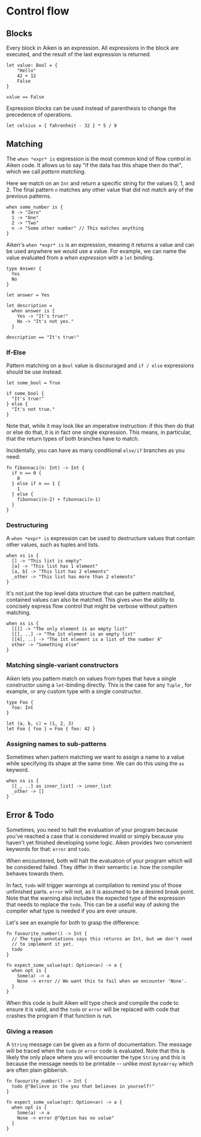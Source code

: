 # Control flow

## Blocks

Every block in Aiken is an expression. All expressions in the block are
executed, and the result of the last expression is returned.

```aiken
let value: Bool = {
    "Hello"
    42 + 12
    False
}

value == False
```

Expression blocks can be used instead of parenthesis to change the precedence of operations.

```aiken
let celsius = { fahrenheit - 32 } * 5 / 9
```

## Matching

The `when *expr* is` expression is the most common kind of flow control in Aiken code. It
allows us to say "if the data has this shape then do that", which we call
_pattern matching_.

Here we match on an `Int` and return a specific string for the values 0, 1,
and 2. The final pattern `n` matches any other value that did not match any of
the previous patterns.

```aiken
when some_number is {
  0 -> "Zero"
  1 -> "One"
  2 -> "Two"
  n -> "Some other number" // This matches anything
}
```

Aiken's `when *expr* is` is an expression, meaning it returns a value and can be used
anywhere we would use a value. For example, we can name the value evaluated from a _when expression_ with a `let` binding.

```aiken
type Answer {
  Yes
  No
}

let answer = Yes

let description =
  when answer is {
    Yes -> "It's true!"
    No -> "It's not yes."
  }

description == "It's true!"
```

### If-Else

Pattern matching on a `Bool` value is discouraged and `if / else`
expressions should be use instead.

```aiken
let some_bool = True

if some_bool {
  "It's true!"
} else {
  "It's not true."
}
```

Note that, while it may look like an imperative instruction: if this then do
that or else do that, it is in fact one single expression. This means, in
particular, that the return types of both branches have to match.

Incidentally, you can have as many conditional `else/if` branches as you need:

```aiken
fn fibonnaci(n: Int) -> Int {
  if n == 0 {
    0
  } else if n == 1 {
    1
  } else {
    fibonnaci(n-2) + fibonnaci(n-1)
  }
}
```

### Destructuring

A `when *expr* is` expression can be used to destructure values that
contain other values, such as tuples and lists.

```aiken
when xs is {
  [] -> "This list is empty"
  [a] -> "This list has 1 element"
  [a, b] -> "This list has 2 elements"
  _other -> "This list has more than 2 elements"
}
```

It's not just the top level data structure that can be pattern matched,
contained values can also be matched. This gives `when` the ability to
concisely express flow control that might be verbose without pattern matching.

```aiken
when xs is {
  [[]] -> "The only element is an empty list"
  [[], ..] -> "The 1st element is an empty list"
  [[4], ..] -> "The 1st element is a list of the number 4"
  other -> "Something else"
}
```

### Matching single-variant constructors

Aiken lets you pattern match on values from types that have a single
constructor using a `let`-binding directly. This is the case for any `Tuple`
, for example, or any custom type with a single constructor.

```aiken
type Foo {
  foo: Int
}

let (a, b, c) = (1, 2, 3)
let Foo { foo } = Foo { foo: 42 }
```

### Assigning names to sub-patterns

Sometimes when pattern matching we want to assign a name to a value while
specifying its shape at the same time. We can do this using the `as` keyword.

```aiken
when xs is {
  [[_, ..] as inner_list] -> inner_list
  _other -> []
}
```

## Error & Todo

Sometimes, you need to halt the evaluation of your program because you've
reached a case that is considered invalid or simply because you haven't yet
finished developing some logic. Aiken provides two convenient keywords for
that: `error` and `todo`.

When encountered, both will halt the evaluation of your program which will be
considered failed. They differ in their semantic i.e. how the compiler
behaves towards them.

In fact, `todo` will trigger warnings at compilation to remind you of those
unfinished parts. `error` will not, as it is assumed to be a desired break
point. Note that the warning also includes the expected type of the expression
that needs to replace the `todo`. This can be a useful way of asking the
compiler what type is needed if you are ever unsure.

Let's see an example for both to grasp the difference:

```aiken
fn favourite_number() -> Int {
  // The type annotations says this returns an Int, but we don't need
  // to implement it yet.
  todo
}

fn expect_some_value(opt: Option<a>) -> a {
  when opt is {
    Some(a) -> a
    None -> error // We want this to fail when we encounter 'None'.
  }
}
```

When this code is built Aiken will type check and compile the code to ensure it
is valid, and the `todo` or `error` will be replaced with code that crashes the
program if that function is run.

### Giving a reason

A `String` message can be given as a form of documentation. The message will be
traced when the `todo` or `error` code is evaluated. Note that this is likely
the only place where you will encounter the type `String` and this is because
the message needs to be printable -- unlike most `ByteArray` which are often
plain gibberish.

```aiken
fn favourite_number() -> Int {
  todo @"Believe in the you that believes in yourself!"
}

fn expect_some_value(opt: Option<a>) -> a {
  when opt is {
    Some(a) -> a
    None -> error @"Option has no value"
  }
}
```
